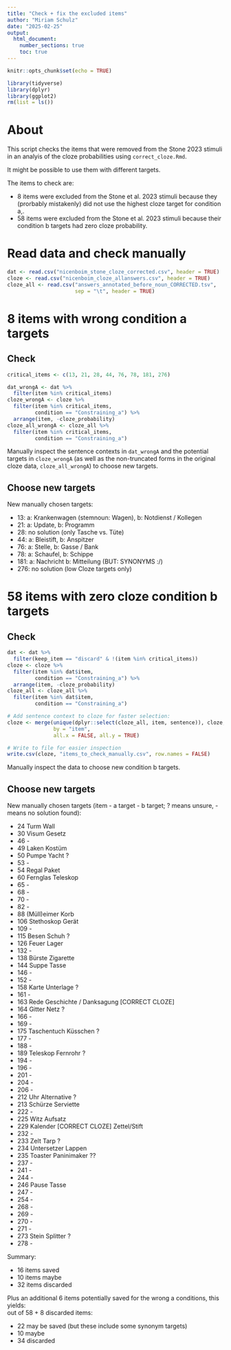 ```yaml
---
title: "Check + fix the excluded items"
author: "Miriam Schulz"
date: "2025-02-25"
output:
  html_document:
    number_sections: true
    toc: true
---
```



```r
knitr::opts_chunk$set(echo = TRUE)
```


```r
library(tidyverse)
library(dplyr)
library(ggplot2)
rm(list = ls())
```


# About

This script checks the items that were removed from the Stone 2023 stimuli in an analyis of the cloze probabilities using `correct_cloze.Rmd`.

It might be possible to use them with different targets.

The items to check are:

- 8 items were excluded from the Stone et al. 2023 stimuli because they (prorbably mistakenly) did not use the highest cloze target for condition a,.
- 58 items were excluded from the Stone et al. 2023 stimuli because their condition b targets had zero cloze probability.


# Read data and check manually

```r
dat <- read.csv("nicenboim_stone_cloze_corrected.csv", header = TRUE)
cloze <- read.csv("nicenboim_cloze_allanswers.csv", header = TRUE)
cloze_all <- read.csv("answers_annotated_before_noun_CORRECTED.tsv",
                      sep = "\t", header = TRUE)
```


# 8 items with wrong condition a targets

## Check

```r
critical_items <- c(13, 21, 28, 44, 76, 78, 181, 276)

dat_wrongA <- dat %>% 
  filter(item %in% critical_items)
cloze_wrongA <- cloze %>% 
  filter(item %in% critical_items,
         condition == "Constraining_a") %>% 
  arrange(item, -cloze_probability)
cloze_all_wrongA <- cloze_all %>% 
  filter(item %in% critical_items,
         condition == "Constraining_a")
```

Manually inspect the sentence contexts in `dat_wrongA` and the potential targets in `cloze_wrongA` (as well as the non-truncated forms in the original cloze data, `cloze_all_wrongA`) to choose new targets.


## Choose new targets

New manually chosen targets:

- 13: a: Krankenwagen (stemnoun: Wagen), b: Notdienst / Kollegen
- 21: a: Update, b: Programm
- 28: no solution (only Tasche vs. Tüte)
- 44: a: Bleistift, b: Anspitzer
- 76: a: Stelle, b: Gasse / Bank
- 78: a: Schaufel, b: Schippe
- 181: a: Nachricht b: Mitteilung (BUT: SYNONYMS :/)
- 276: no solution (low Cloze targets only)



# 58 items with zero cloze condition b targets

## Check

```r
dat <- dat %>%
  filter(keep_item == "discard" & !(item %in% critical_items))
cloze <- cloze %>% 
  filter(item %in% dat$item,
         condition == "Constraining_a") %>% 
  arrange(item, -cloze_probability)
cloze_all <- cloze_all %>% 
  filter(item %in% dat$item,
         condition == "Constraining_a")

# Add sentence context to cloze for faster selection:
cloze <- merge(unique(dplyr::select(cloze_all, item, sentence)), cloze,
               by = "item",
               all.x = FALSE, all.y = TRUE)

# Write to file for easier inspection
write.csv(cloze, "items_to_check_manually.csv", row.names = FALSE)
```

Manually inspect the data to choose new condition b targets.


## Choose new targets

New manually chosen targets (item - a target - b target; ? means unsure, - means no solution found):

- 24 Turm Wall
- 30 Visum Gesetz
- 46 - 
- 49 Laken Kostüm
- 50 Pumpe Yacht ?
- 53 - 
- 54 Regal Paket
- 60 Fernglas Teleskop
- 65 -
- 68 -
- 70 -
- 82 -
- 88 (Müll)eimer Korb
- 106 Stethoskop Gerät
- 109 -
- 115 Besen Schuh ?
- 126 Feuer Lager
- 132 -
- 138 Bürste Zigarette
- 144 Suppe Tasse
- 146 -
- 152 -
- 158 Karte Unterlage ?
- 161 -
- 163 Rede Geschichte / Danksagung [CORRECT CLOZE]
- 164 Gitter Netz ?
- 166 -
- 169 -
- 175 Taschentuch Küsschen ?
- 177 - 
- 188 - 
- 189 Teleskop Fernrohr ?
- 194 -
- 196 - 
- 201 -
- 204 - 
- 206 -
- 212 Uhr Alternative ?
- 213 Schürze Serviette
- 222 -
- 225 Witz Aufsatz
- 229 Kalender [CORRECT CLOZE] Zettel/Stift
- 232 -
- 233 Zelt Tarp ?
- 234 Untersetzer Lappen
- 235 Toaster Paninimaker ??
- 237 -
- 241 -
- 244 -
- 246 Pause Tasse
- 247 -
- 254 -
- 268 -
- 269 -
- 270 -
- 271 -
- 273 Stein Splitter ?
- 278 -

Summary:

- 16 items saved
- 10 items maybe
- 32 items discarded

Plus an additional 6 items potentially saved for the wrong a conditions, this yields:  
out of 58 + 8 discarded items:  

- 22 may be saved (but these include some synonym targets)
- 10 maybe
- 34 discarded